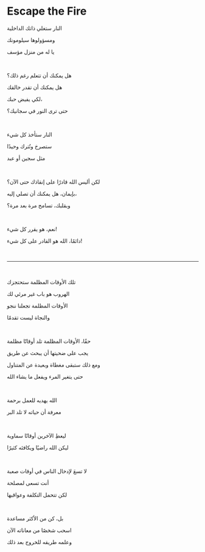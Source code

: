 # Escape the Fire

النار ستغلي ذاتك الداخلية

ومسؤولوها سيلومونك

يا له من منزل مؤسف

<p></p>

<br />

هل يمكنك أن تتعلم رغم ذلك؟

هل يمكنك أن تقدر خالقك

لكي يفيض حبك،

حتى ترى النور في سجانيك؟

<br />

النار ستأخذ كل شيء

ستصرخ وتُترك وحيدًا

مثل سجين أو عبد

<p></p>

<br />

لكن أليس الله قادرًا على إنقاذك حتى الآن؟

بإيمان، هل يمكنك أن تصلي إليه،

وبقلبك، تسامح مرة بعد مرة؟

<p></p>

<br />

نعم، هو يقرر كل شيء!

دائمًا، الله هو القادر على كل شيء!

<br />

---

<br />

تلك الأوقات المظلمة ستحتجزك

الهروب هو باب غير مرئي لك

الأوقات المظلمة تجعلنا ننجو

والنجاة ليست تقدمًا

<br />

حقًا، الأوقات المظلمة تلد أوقاتًا مظلمة

يجب على ضحيتها أن يبحث عن طريق

ومع ذلك ستبقى مغطاة وبعيدة عن المتناول

حتى يتغير المرء ويفعل ما يشاء الله

<br />

الله يهديه للعمل برحمة

معرفة أن حياته لا تلد البر

<br />

ليعطِ الآخرين أوقاتًا سماوية

ليكن الله راضيًا ويكافئه كثيرًا

<br />

لا تسعَ لإدخال الناس في أوقات صعبة

أنت تسعى لمصلحة

لكن تتحمل التكلفة وعواقبها

<p></p>

<br />

بل، كن من الأكثر مساعدة

اسحب شخصًا من معاناته الآن

وعلمه طريقه للخروج بعد ذلك

<p></p>